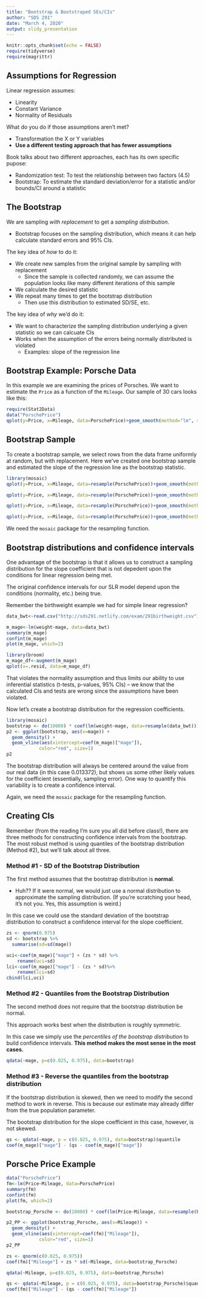 ```yaml
---
title: "Bootstrap & Bootstraped SEs/CIs"
author: "SDS 291"
date: "March 4, 2020"
output: slidy_presentation
---
```


```r
knitr::opts_chunk$set(echo = FALSE)
require(tidyverse)
require(magrittr)
```

## Assumptions for Regression

Linear regression assumes:

- Linearity
- Constant Variance
- Normality of Residuals

What do you do if those assumptions aren't met?

- Transformation the X or Y variables 
- **Use a different testing approach that has fewer assumptions**

Book talks about two different approaches, each has its own specific pupose:

- Randomization test: To test the relationship between two factors (4.5)
- Bootstrap: To estimate the standard deviation/error for a statistic and/or bounds/CI around a statistic

## The Bootstrap

We are sampling *with replacement* to get a *sampling distribution*.

  - Bootstrap focuses on the sampling distribution, which means it can help calculate standard errors and 95% CIs.

The key idea of *how* to do it:

- We create new samples from the original sample by sampling with replacement
    - Since the sample is collected randomly, we can assume the population looks like many different iterations of this sample
- We calculate the desired statistic
- We repeat many times to get the bootstrap distribution
    - Then use this distribution to estimated SD/SE, etc.

The key idea of *why* we'd do it:

- We want to characterize the sampling distribution underlying a given statistic so we can calcuate CIs
- Works when the assumption of the errors being normally distributed is violated
    - Examples: slope of the regression line 

## Bootstrap Example: Porsche Data
In this example we are examining the prices of Porsches. We want to estimate the `Price` as a function of the `Mileage`. Our sample of 30 cars looks like this:

```r
require(Stat2Data)
data("PorschePrice")
qplot(y=Price, x=Mileage, data=PorschePrice)+geom_smooth(method="lm", se=FALSE)
```

## Bootstrap Sample

To create a bootstrap sample, we select rows from the data frame uniformly at random, but with replacement. Here we've created one bootstrap sample and estimated the slope of the regression line as the bootstrap statistic.

```r
library(mosaic)
qplot(y=Price, x=Mileage, data=resample(PorschePrice))+geom_smooth(method="lm", se=FALSE)
```

```r
qplot(y=Price, x=Mileage, data=resample(PorschePrice))+geom_smooth(method="lm", se=FALSE)
```
```r
qplot(y=Price, x=Mileage, data=resample(PorschePrice))+geom_smooth(method="lm", se=FALSE)
```
```r
qplot(y=Price, x=Mileage, data=resample(PorschePrice))+geom_smooth(method="lm", se=FALSE)
```

We need the `mosaic` package for the resampling function.

## Bootstrap distributions and confidence intervals

One advantage of the bootstrap is that it allows us to construct a sampling distribution for the slope coefficient that is not depedent upon the conditions for linear regression being met. 

The original confidence intervals for our SLR model depend upon the conditions (normality, etc.) being true. 

Remember the birthweight example we had for simple linear regression?

```r
data_bwt<-read.csv("http://sds291.netlify.com/exam/291birthweight.csv")

m_mage<-lm(weight~mage, data=data_bwt)
summary(m_mage)
confint(m_mage)
plot(m_mage, which=2)

library(broom)
m_mage_df<-augment(m_mage)
qplot(x=.resid, data=m_mage_df)
```

That violates the normality assumption and thus limits our ability to use inferential statistics (t-tests, p-values, 95% CIs) -- we know that the calculated CIs and tests are wrong since the assumptions have been violated.

Now let's create a bootstrap distribution for the regression coefficients.

```r
library(mosaic)
bootstrap <- do(10000) * coef(lm(weight~mage, data=resample(data_bwt)))
p2 <- ggplot(bootstrap, aes(x=mage)) + 
  geom_density() +
  geom_vline(aes(xintercept=coef(m_mage)["mage"]),
            color="red", size=1)
p2
```

The bootstrap distribution will always be centered around the value from our real data (in this case 0.013372), but shows us some other likely values for the coefficient (essentially, sampling error). One way to quantify this variability is to create a confidence interval.

Again, we need the `mosaic` package for the resampling function.

## Creating CIs 

Remember (from the reading I'm sure you all did before class!), there are three methods for constructing confidence intervals from the bootstrap. The most robust method is using quantiles of the bootstrap distribution (Method #2), but we'll talk about all three. 

### Method #1 - SD of the Bootstrap Distribution

The first method assumes that the bootstrap distribution is **normal**. 

  - Huh?? If it were normal, we would just use a normal distribution to approximate the sampling distribution. (If you're scratching your head, it's not you. Yes, this assumption is weird.)

In this case we could use the standard deviation of the bootstrap distribution to construct a confidence interval for the slope coefficient. 

```r
zs <- qnorm(0.975)
sd <- bootstrap %>% 
  summarise(sd=sd(mage))

uci<-coef(m_mage)["mage"] + (zs * sd) %>%
    rename(uci=sd)
lci<-coef(m_mage)["mage"] - (zs * sd)%>%
    rename(lci=sd)
cbind(lci,uci)
```

### Method #2 - Quantiles from the Bootstrap Distribution

The second method does not require that the bootstrap distribution be normal.

This approach works best when the distribution is roughly symmetric. 

In this case we simply use the *percentiles of the bootstrap distribution* to build confidence intervals. **This method makes the most sense in the most cases.**

```r
qdata(~mage, p=c(0.025, 0.975), data=bootstrap)
```

### Method #3 - Reverse the quantiles from the bootstrap distribution

If the bootstrap distribution is skewed, then we need to modify the second method to work in reverse. This is because our estimate may already differ from the true population parameter. 

The bootstrap distribution for the slope coefficient in this case, however, is not skewed. 

```r
qs <- qdata(~mage, p = c(0.025, 0.975), data=bootstrap)$quantile
coef(m_mage)["mage"] - (qs - coef(m_mage)["mage"])
```


## Porsche Price Example

```r
data("PorschePrice")
fm<-lm(Price~Mileage, data=PorschePrice)
summary(fm)
confint(fm)
plot(fm, which=2)

bootstrap_Porsche <- do(10000) * coef(lm(Price~Mileage, data=resample(PorschePrice)))

p2_PP <- ggplot(bootstrap_Porsche, aes(x=Mileage)) + 
  geom_density() +
  geom_vline(aes(xintercept=coef(fm)["Mileage"]),
            color="red", size=1)
p2_PP
```

```r
zs <- qnorm(c(0.025, 0.975))
coef(fm)["Mileage"] + zs * sd(~Mileage, data=bootstrap_Porsche)
```

```r
qdata(~Mileage, p=c(0.025, 0.975), data=bootstrap_Porsche)
```

```r
qs <- qdata(~Mileage, p = c(0.025, 0.975), data=bootstrap_Porsche)$quantile
coef(fm)["Mileage"] - (qs - coef(fm)["Mileage"])
```